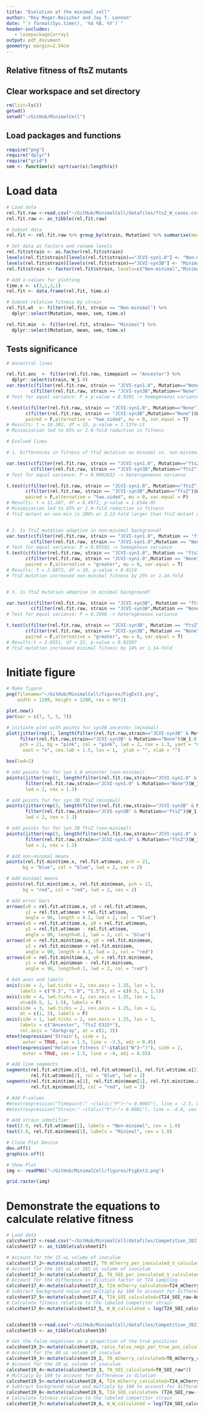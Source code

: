 ```yaml
---
title: "Evolution of the minimal cell"
author: "Roy Moger-Reischer and Jay T. Lennon"
date: "`r format(Sys.time(), '%d %B, %Y')`"
header-includes:
   - \usepackage{array}
output: pdf_document
geometry: margin=2.54cm
---
```


## Relative fitness of ftsZ mutants

## Clear workspace and set directory
```r
rm(list=ls())
getwd()
setwd("~/GitHub/MinimalCell")
```

## Load packages and functions
```r
require("png")
require("dplyr")
require("grid")
sem <- function(x) sqrt(var(x)/length(x))
```

# Load data
```r
# Load data
rel.fit.raw <-read.csv("~/GitHub/MinimalCell/datafiles/ftsZ_W_cases.csv")
rel.fit.raw <- as_tibble(rel.fit.raw)

# Subset data
rel.fit <- rel.fit.raw %>% group_by(strain, Mutation) %>% summarise(mean = mean(W_1.0), sem = sem(W_1.0))

# Set data as factors and rename levels
rel.fit$strain <- as.factor(rel.fit$strain)
levels(rel.fit$strain)[levels(rel.fit$strain)=="JCVI-syn1.0"] <- "Non-minimal"
levels(rel.fit$strain)[levels(rel.fit$strain)=="JCVI-syn3B"] <- "Minimal"
rel.fit$strain <- factor(rel.fit$strain, levels=c("Non-minimal","Minimal"))

# Add x-values for plotting
time.x <- c(3,1,3,1)
rel.fit <- data.frame(rel.fit, time.x)

# Subset relative fitness by strain
rel.fit.wt  <- filter(rel.fit, strain == "Non-minimal") %>%
  dplyr::select(Mutation, mean, sem, time.x)

rel.fit.min  <- filter(rel.fit, strain== "Minimal") %>%
  dplyr::select(Mutation, mean, sem, time.x)
```

## Tests significance

```r
# Ancestral lines

rel.fit.anc  <- filter(rel.fit.raw, timepoint == "Ancestor") %>%
  dplyr::select(strain, W_1.0)
var.test(c(filter(rel.fit.raw, strain == "JCVI-syn1.0", Mutation=="None")$W_1.0),
         c(filter(rel.fit.raw, strain == "JCVI-syn3B",Mutation=="None")$W_1.0))
# Test for equal variance: P = p-value = 0.9201 -> homogeneous variance

t.test(c(filter(rel.fit.raw, strain == "JCVI-syn1.0", Mutation=="None")$W_1.0),
       c(filter(rel.fit.raw, strain == "JCVI-syn3B",Mutation=="None")$W_1.0),
       paired = F,alternative = "two.sided", mu = 0, var.equal = T)
# Results: t = 18.302, df = 15, p-value = 1.137e-11
# Minimization led to 65% or 2.9-fold reduction in fitness

# Evolved lines

# 1. Differences in fitness of ftsZ mutation on minimal vs. non-minimal background

var.test(c(filter(rel.fit.raw, strain == "JCVI-syn1.0", Mutation=="ftsZ")$W_1.0),
         c(filter(rel.fit.raw, strain == "JCVI-syn3B",Mutation=="ftsZ")$W_1.0))
# Test for equal variance: P = 0.0002632 -> heterogeneous variance

t.test(c(filter(rel.fit.raw, strain == "JCVI-syn1.0", Mutation=="ftsZ")$W_1.0),
       c(filter(rel.fit.raw, strain == "JCVI-syn3B",Mutation=="ftsZ")$W_1.0),
       paired = F,alternative = "two.sided", mu = 0, var.equal = F)
# Results: t = 11.287, df = 6.4972, p-value = 1.654e-05
# Minimization led to 65% or 2.9-fold reduction in fitness
# ftsZ mutant on non-min is 200% or 3.13-fold larger than ftsZ mutant on min


# 2. Is ftsZ mutation adaptive in non-minimal background?
var.test(c(filter(rel.fit.raw, strain == "JCVI-syn1.0", Mutation == "ftsZ")$W_1.0),
         c(filter(rel.fit.raw, strain == "JCVI-syn1.0",Mutation == "None")$W_1.0))
# Test for equal variance: P = 0.05582 -> homogenous variance
t.test(c(filter(rel.fit.raw, strain == "JCVI-syn1.0", Mutation == "ftsZ")$W_1.0),
       c(filter(rel.fit.raw, strain == "JCVI-syn1.0",Mutation == "None")$W_1.0),
       paired = F,alternative = "greater", mu = 0, var.equal = T)
# Results: t = 2.6873, df = 10, p-value = 0.0114
# ftsZ mutation increased non-minimal fitness by 25% or 1.24-fold


# 3. Is ftsZ mutation adaptive in minimal background?

var.test(c(filter(rel.fit.raw, strain == "JCVI-syn3B", Mutation == "ftsZ")$W_1.0),
         c(filter(rel.fit.raw, strain == "JCVI-syn3B",Mutation == "None")$W_1.0))
# Test for equal variance: P = 0.3996 -> heterogeneous variance

t.test(c(filter(rel.fit.raw, strain == "JCVI-syn3B", Mutation == "ftsZ")$W_1.0),
       c(filter(rel.fit.raw, strain == "JCVI-syn3B", Mutation == "None")$W_1.0),
       paired = F,alternative = "greater", mu = 0, var.equal = T)
# Results:t = 2.0551, df = 22, p-value = 0.02597
# ftsZ mutation increased minimal fitness by 14% or 1.14-fold
```

# Initiate figure
```r
# Make figure
png(filename="~/GitHub/MinimalCell/figures/FigExt3.png",
    width = 1200, height = 1200, res = 96*2) 

plot.new()
par(mar = c(7, 7, 5, 7))

# initiate plot with points for syn3B ancestor (minimal)
plot(jitter(rep(1, length(filter(rel.fit.raw,strain=="JCVI-syn3B" & Mutation=="None")$W_1.0)), amount = 0.5), 
     filter(rel.fit.raw,strain=="JCVI-syn3B" & Mutation=="None")$W_1.0, ylim = c(0.1, 1.75), xlim = c(0, 4.55), 
     pch = 21, bg = "pink", col = "pink", lwd = 2, cex = 1.3, yaxt = "n", 
      xaxt = "n", cex.lab = 1.5, las = 1,  ylab = "", xlab = "")

box(lwd=2)

# add points for for syn 1.0 ancestor (non-minimal)
points(jitter(rep(1, length(filter(rel.fit.raw,strain=="JCVI-syn1.0" & Mutation=="None")$W_1.0)), amount = 0.5), 
       filter(rel.fit.raw,strain=="JCVI-syn1.0" & Mutation=="None")$W_1.0, pch = 21, bg = "lightblue", col = "lightblue", 
       lwd = 2, cex = 1.3)

# add points for for syn 3B ftsZ (minimal)
points(jitter(rep(3, length(filter(rel.fit.raw,strain=="JCVI-syn3B" & Mutation=="ftsZ")$W_1.0)), amount = 0.5), 
       filter(rel.fit.raw,strain=="JCVI-syn3B" & Mutation=="ftsZ")$W_1.0, pch = 21, bg = "pink", col = "pink", 
       lwd = 2, cex = 1.3)

# add points for for syn 3B ftsZ (non-minimal)
points(jitter(rep(3, length(filter(rel.fit.raw,strain=="JCVI-syn1.0" & Mutation=="ftsZ")$W_1.0)), amount = 0.5), 
       filter(rel.fit.raw,strain=="JCVI-syn1.0" & Mutation=="ftsZ")$W_1.0, pch = 21, bg = "lightblue", col = "lightblue", 
       lwd = 2, cex = 1.3)

# Add non-minimal means
points(rel.fit.min$time.x, rel.fit.wt$mean, pch = 21, 
      bg = "blue", col = "blue", lwd = 2, cex = 2)

# Add minimal means
points(rel.fit.min$time.x, rel.fit.min$mean, pch = 21, 
      bg = "red", col = "red", lwd = 2, cex = 2)

# Add error bars
arrows(x0 = rel.fit.wt$time.x, y0 = rel.fit.wt$mean, 
       y1 = rel.fit.wt$mean + rel.fit.wt$sem, 
       angle = 90, length = 0.1, lwd = 2, col = "blue")
arrows(x0 = rel.fit.wt$time.x, y0 = rel.fit.wt$mean, 
       y1 = rel.fit.wt$mean - rel.fit.wt$sem, 
       angle = 90, length=0.1, lwd = 2, col = "blue")
arrows(x0 = rel.fit.min$time.x, y0 = rel.fit.min$mean, 
       y1 = rel.fit.min$mean + rel.fit.min$sem, 
       angle = 90, length = 0.1, lwd = 2, col = "red")
arrows(x0 = rel.fit.min$time.x, y0 = rel.fit.min$mean, 
       y1 = rel.fit.min$mean - rel.fit.min$sem, 
       angle = 90, length=0.1, lwd = 2, col = "red")

# Add axes and labels
axis(side = 2, lwd.ticks = 2, cex.axis = 1.25, las = 1,
     labels = c("0.5", "1.0", "1.5"), at = c(0.5, 1, 1.5))
axis(side = 4, lwd.ticks = 2, cex.axis = 1.25, las = 1,
     at=c(0.5, 1, 1.5), labels = F)
axis(side = 3, lwd.ticks = 2, cex.axis = 1.25, las = 1,
     at = c(1, 3), labels = F)
axis(side = 1, lwd.ticks = 2, cex.axis = 1.25, las = 1,
     labels = c("Ancestor", "ftsZ E315*"), 
     col.axis = "darkgray", at = c(1, 3))
mtext(expression('Strain'), side = 1,
      outer = TRUE, cex = 1.5, line = -3.5, adj = 0.45)
mtext(expression("Relative fitness ("~italic("W")~")"), side = 2, 
      outer = TRUE, cex = 1.5, line = -4, adj = 0.55)

# Add line segments
segments(rel.fit.wt$time.x[1], rel.fit.wt$mean[1], rel.fit.wt$time.x[2], 
         rel.fit.wt$mean[2], col = "blue", lwd = 2)
segments(rel.fit.min$time.x[1], rel.fit.min$mean[1], rel.fit.min$time.x[2], 
         rel.fit.min$mean[2], col = "red", lwd = 2)

# Add P-values
#mtext(expression("Timepoint:" ~italic("P")~"= 0.0003"), line = -2.5, cex = 0.80, at = 0.9)
#mtext(expression("Strain:" ~italic("P")~"< 0.0001"), line = -4.0, cex = 0.80, at = 0.75)

# Add strain identifier
text(3.9, rel.fit.wt$mean[1], labels = "Non-minimal", cex = 1.0)
text(3.8, rel.fit.min$mean[1], labels = "Minimal", cex = 1.0)

# Close Plot Device
dev.off()
graphics.off()

# Show Plot
img <- readPNG("~/GitHub/MinimalCell/figures/FigExt3.png")

grid.raster(img)
```

# Demonstrate the equations to calculate relative fitness
```r
# Load data
calcsheet17 <-read.csv("~/GitHub/MinimalCell/datafiles/Competition_2021_strain17.strain16.csv")
calcsheet17 <- as_tibble(calcsheet17)

# Account for the 15 uL volume of inoculum
calcsheet17_2<-mutate(calcsheet17, T0_mCherry_per_inoculated_V_calculated=T0_mCherry_raw_per_10_uL*1.5)
# Account for the 165 uL or 285 uL volume of inoculum
calcsheet17_3<-mutate(calcsheet17_2, T0_SOI_per_inoculated_V_calculated=T0_SOI_raw_per_10_uL*Inoculated_V)
# Account for the difference in dilution factor at T24 sampling
calcsheet17_4<-mutate(calcsheet17_3, T24_mCherry_calculated=T24_mCherry_raw*100)
# Subtract background noise and multiply by 100 to account for difference in dilution
calcsheet17_5<-mutate(calcsheet17_4, T24_SOI_calculated=(T24_SOI_raw-Amount_false_neg_to_subtract_as_proportion_of_true_pos_mCherry_cells*T24_mCherry_raw)*100)
# Calculate fitness relative to the labeled competitor strain
calcsheet17_6<-mutate(calcsheet17_5, W_W_calculated = log(T24_SOI_calculated/T0_SOI_per_inoculated_V_calculated)/log(T24_mCherry_calculated/T0_mCherry_per_inoculated_V_calculated))


calcsheet19 <-read.csv("~/GitHub/MinimalCell/datafiles/Competition_2021_strain19.strain8.csv")
calcsheet19 <- as_tibble(calcsheet19)

# Get the false negatives as a proportion of the true positives
calcsheet19_2<-mutate(calcsheet19, ratio_false_negs_per_true_pos_calculated=mCherry_false_negs_avg/mCherry_true_posvs_avg)
# Account for the 40 uL volume of inoculum
calcsheet19_3<-mutate(calcsheet19_2, T0_mCherry_calculated=T0_mCherry_raw*4)
# Account for the 20 uL volume of inoculum
calcsheet19_4<-mutate(calcsheet19_3, T0_SOI_calculated=T0_SOI_raw*2)
# Multiply by 100 to account for difference in dilution
calcsheet19_5<-mutate(calcsheet19_4, T24_mCherry_calculated=T24_mCherry_raw*100)
# Subtract background noise and multiply by 100 to account for difference in dilution
calcsheet19_6<-mutate(calcsheet19_5, T24_SOI_calculated= (T24_SOI_raw-(ratio_false_negs_per_true_pos_calculated*T24_mCherry_raw))*100)
# Calculate fitness relative to the labeled competitor strain
calcsheet19_7<-mutate(calcsheet19_6, W_W_calculated = log(T24_SOI_calculated/T0_SOI_calculated)/log(T24_mCherry_calculated/T0_mCherry_calculated))
```